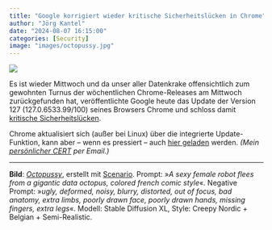 ```yaml
---
title: "Google korrigiert wieder kritische Sicherheitslücken in Chrome"
author: "Jörg Kantel"
date: "2024-08-07 16:15:00"
categories: [Security]
image: "images/octopussy.jpg"
---
```


[![](images/octopussy-b.jpg)](https://www.flickr.com/photos/schockwellenreiter/53893492619/)

Es ist wieder Mittwoch und da unser aller Datenkrake offensichtlich zum gewohnten Turnus der wöchentlichen Chrome-Releases am Mittwoch zurückgefunden hat, veröffentlichte Google heute das Update der Version 127 (127.0.6533.99/100) seines Browsers Chrome und schloss damit [kritische Sicherheitslücken](https://chromereleases.googleblog.com/2024/08/stable-channel-update-for-desktop.html).

Chrome aktualisiert sich (außer bei Linux) über die integrierte Update-Funktion, kann aber -- wenn es pressiert -- auch [hier geladen](https://www.google.com/intl/de/chrome/browser/) werden. *(Mein [persönlicher CERT](http://www.gwdg.de/~mreiman1/) per Email.)*

---

**Bild**: *[Octopussy](https://www.flickr.com/photos/schockwellenreiter/53893492619/)*, erstellt mit [Scenario](http://cognitiones.kantel-chaos-team.de/technikgeschichte/rechnerundnetze/scenario.html). Prompt: »*A sexy female robot flees from a gigantic data octopus, colored french comic style*«. Negative Prompt: »*ugly, deformed, noisy, blurry, distorted, out of focus, bad anatomy, extra limbs, poorly drawn face, poorly drawn hands, missing fingers, extra legs*«. Modell: Stable Diffusion XL, Style: Creepy Nordic + Belgian + Semi-Realistic.
